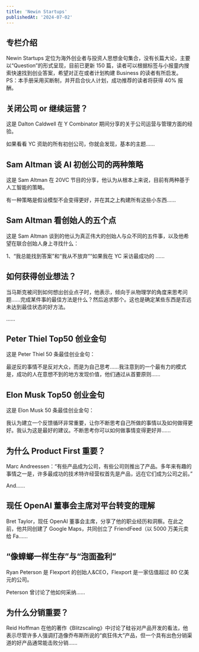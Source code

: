 ```yaml
---
title: 'Newin Startups'
publishedAt: '2024-07-02'
---
```


## 专栏介绍

Newin Startups 定位为海外创业者与投资人思想金句集合，没有长篇大论，主要以“Question”的形式呈现，目前已更新 150 篇，读者可以根据标签与小报童内搜索快速找到创业答案，希望对正在或者计划构建 Business 的读者有所启发。PS：本手册采用买断制，并开启合伙人计划，成功推荐的读者将获得 40% 报酬。

## 关闭公司 or 继续运营？
这是 Dalton Caldwell 在 Y Combinator 期间分享的关于公司运营与管理方面的经验。

如果看看 YC 资助的所有初创公司，你就会发现，基本的主题......

## Sam Altman 谈 AI 初创公司的两种策略
这是 Sam Altman 在 20VC 节目的分享，他认为从根本上来说，目前有两种基于人工智能的策略。

有一种策略是假设模型不会变得更好，并在其之上构建所有这些小东西......

## Sam Altman 看创始人的五个点
这是 Sam Altman 谈到的他认为真正伟大的创始人与众不同的五件事，以及他希望在联合创始人身上寻找什么：

1、“我总能找到答案”和“我从不放弃”“如果我在 YC 采访最成功的 ......

## 如何获得创业想法？
当马斯克被问到如何想出创业点子时，他表示，倾向于从物理学的角度来思考问题……完成某件事的最佳方法是什么？然后追求那个。这也是确定某些东西是否远未达到最佳状态的好方法。

......

## Peter Thiel Top50 创业金句
这是 Peter Thiel 50 条最佳创业金句：

最逆反的事情不是反对大众，而是为自己思考……我注意到的一个最有力的模式是，成功的人在意想不到的地方发现价值，他们通过从首要原则......

## Elon Musk Top50 创业金句
这是 Elon Musk 50 条最佳创业金句：

我认为建立一个反馈循环非常重要，让你不断思考自己所做的事情以及如何做得更好。我认为这是最好的建议。不断思考你可以如何做事情变得更好并......

## 为什么 Product First 重要？
Marc Andreessen：“有些产品成为公司，有些公司则推出了产品。多年来有趣的事情之一是，许多最成功的技术特许经营权首先是产品，远在它们成为公司之前。”

And......

## 现任 OpenAI 董事会主席对平台转变的理解
Bret Taylor，现任 OpenAI 董事会主席，分享了他的职业经历和洞察。在此之前，他共同创建了 Google Maps，共同创立了 FriendFeed（以 5000 万美元卖给 Fa......

## “像蟑螂一样生存”与“泡面盈利”
Ryan Peterson 是 Flexport 的创始人&CEO，Flexport 是一家估值超过 80 亿美元的公司。

Peterson 曾讨论了他如何采纳......

## 为什么分销重要？
Reid Hoffman 在他的著作《Blitzscaling》中讨论了硅谷对产品开发的看法，他表示尽管许多人强调打造像乔布斯所说的“疯狂伟大”产品，但一个具有出色分销渠道的好产品通常能击败分销......

